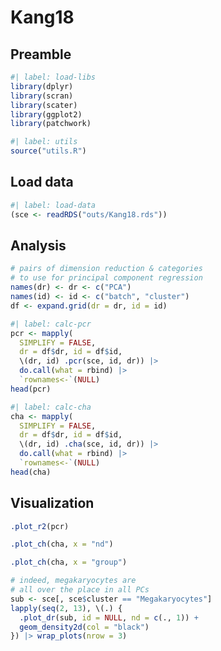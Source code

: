 # Kang18

## Preamble

```r
#| label: load-libs
library(dplyr)
library(scran)
library(scater)
library(ggplot2)
library(patchwork)
```

```r
#| label: utils
source("utils.R")
```

## Load data

```r
#| label: load-data
(sce <- readRDS("outs/Kang18.rds"))
```

## Analysis

```r
# pairs of dimension reduction & categories
# to use for principal component regression
names(dr) <- dr <- c("PCA")
names(id) <- id <- c("batch", "cluster")
df <- expand.grid(dr = dr, id = id)
```

```r
#| label: calc-pcr
pcr <- mapply(
  SIMPLIFY = FALSE,
  dr = df$dr, id = df$id,
  \(dr, id) .pcr(sce, id, dr)) |>
  do.call(what = rbind) |>
  `rownames<-`(NULL)
head(pcr)
```

```r
#| label: calc-cha
cha <- mapply(
  SIMPLIFY = FALSE,
  dr = df$dr, id = df$id,
  \(dr, id) .cha(sce, id, dr)) |>
  do.call(what = rbind) |>
  `rownames<-`(NULL)
head(cha)
```

## Visualization

```r
.plot_r2(pcr)
```

```r
.plot_ch(cha, x = "nd")
```

```r
.plot_ch(cha, x = "group")
```

```r
# indeed, megakaryocytes are 
# all over the place in all PCs
sub <- sce[, sce$cluster == "Megakaryocytes"]
lapply(seq(2, 13), \(.) {
  .plot_dr(sub, id = NULL, nd = c(., 1)) + 
  geom_density2d(col = "black")
}) |> wrap_plots(nrow = 3)
```
